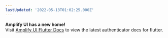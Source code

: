 ```yaml
---
lastUpdated: '2022-05-13T01:02:25.000Z'
---
```

<Callout warning={true}>
  <b>Amplify UI has a new home!</b>
  <br />
  Visit <a href="https://ui.docs.amplify.aws/flutter/components/authenticator">Amplify UI Flutter Docs</a> to
  view the latest authenticator docs for flutter.
</Callout>
